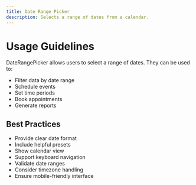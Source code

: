 ```yaml
---
title: Date Range Picker
description: Selects a range of dates from a calendar.
---
```


# Usage Guidelines

DateRangePicker allows users to select a range of dates. They can be used to:
- Filter data by date range
- Schedule events
- Set time periods
- Book appointments
- Generate reports

## Best Practices
- Provide clear date format
- Include helpful presets
- Show calendar view
- Support keyboard navigation
- Validate date ranges
- Consider timezone handling
- Ensure mobile-friendly interface 